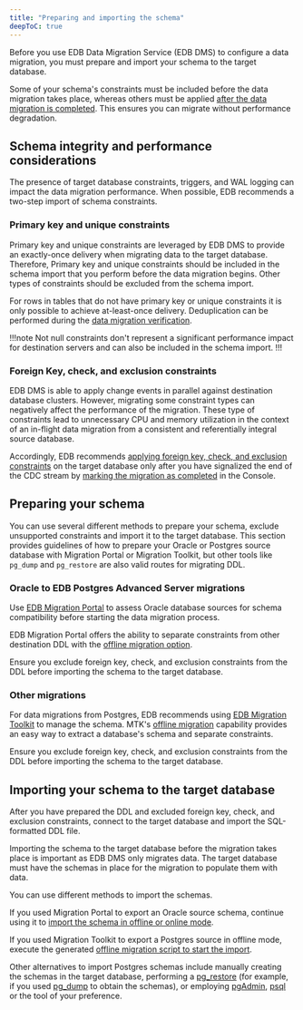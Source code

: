```yaml
---
title: "Preparing and importing the schema"
deepToC: true
---
```


Before you use EDB Data Migration Service (EDB DMS) to configure a data migration, you must prepare and import your schema to the target database. 

Some of your schema's constraints must be included before the data migration takes place, whereas others must be applied [after the data migration is completed](apply_constraints). This ensures you can migrate without performance degradation. 

## Schema integrity and performance considerations

The presence of target database constraints, triggers, and WAL logging can impact the data migration performance. When possible, EDB recommends a two-step import of schema constraints.

### Primary key and unique constraints

Primary key and unique constraints are leveraged by EDB DMS to provide an exactly-once delivery when migrating data to the target database. Therefore, Primary key and unique constraints should be included in the schema import that you perform before the data migration begins. Other types of constraints should be excluded from the schema import. 

For rows in tables that do not have primary key or unique constraints it is only possible to achieve at-least-once delivery. Deduplication can be performed during the [data migration verification](verify_migration).

!!!note 
   Not null constraints don't represent a significant performance impact for destination servers and can also be included in the schema import.
!!!

### Foreign Key, check, and exclusion constraints

EDB DMS is able to apply change events in parallel against destination database clusters. However, migrating some constraint types can negatively affect the performance of the migration. These type of constraints lead to unnecessary CPU and memory utilization in the context of an in-flight data migration from a consistent and referentially integral source database.

Accordingly, EDB recommends [applying foreign key, check, and exclusion constraints](apply_constraints/#foreign-key-check-and-exclusion-constraints) on the target database only after you have signalized the end of the CDC stream by [marking the migration as completed](mark_completed) in the Console.

## Preparing your schema

You can use several different methods to prepare your schema, exclude unsupported constraints and import it to the target database. This section provides guidelines of how to prepare your Oracle or Postgres source database with Migration Portal or Migration Toolkit, but other tools like `pg_dump` and `pg_restore` are also valid routes for migrating DDL.

### Oracle to EDB Postgres Advanced Server migrations

Use [EDB Migration Portal](/migration_portal/latest/03_mp_using_portal/03_mp_quick_start/) to assess Oracle database sources for schema compatibility before starting the data migration process. 

EDB Migration Portal offers the ability to separate constraints from other destination DDL with the [offline migration option](/migration_portal/latest/04_mp_migrating_database/03_mp_schema_migration/#offline-migration).

Ensure you exclude foreign key, check, and exclusion constraints from the DDL before importing the schema to the target database.

### Other migrations

For data migrations from Postgres, EDB recommends using [EDB Migration Toolkit](/migration_toolkit/latest/) to manage the schema. MTK's [offline migration](/migration_toolkit/latest/07_invoking_mtk/08_mtk_command_options/#offline-migration-options) capability provides an easy way to extract a database's schema and separate constraints.

Ensure you exclude foreign key, check, and exclusion constraints from the DDL before importing the schema to the target database.

## Importing your schema to the target database

After you have prepared the DDL and excluded foreign key, check, and exclusion constraints, connect to the target database and import the SQL-formatted DDL file.

Importing the schema to the target database before the migration takes place is important as EDB DMS only migrates data. The target database must have the schemas in place for the migration to populate them with data.

You can use different methods to import the schemas.

If you used Migration Portal to export an Oracle source schema, continue using it to [import the schema in offline or online mode](/migration_portal/latest/04_mp_migrating_database/03_mp_schema_migration/#mp_schema_migration).

If you used Migration Toolkit to export a Postgres source in offline mode, execute the generated [offline migration script to start the import](/migration_toolkit/latest/07_invoking_mtk/08_mtk_command_options/#offline-migration-options). 

Other alternatives to import Postgres schemas include manually creating the schemas in the target database, performing a [pg_restore](https://www.postgresql.org/docs/current/app-pgrestore.html) (for example, if you used [pg_dump](https://www.postgresql.org/docs/current/app-pgdump.html) to obtain the schemas), or employing [pgAdmin](https://www.pgadmin.org/docs/pgadmin4/latest/index.html), [psql](https://www.postgresql.org/docs/7.0/app-psql.htm) or the tool of your preference.
